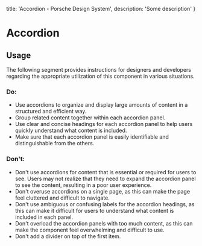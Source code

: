 
  title: 'Accordion - Porsche Design System',
  description: 'Some description'
}

# Accordion <ComponentStatus tagName="p-accordion"></ComponentStatus>

<TableOfContents headings={[]} />

## Usage

The following segment provides instructions for designers and developers regarding the appropriate utilization of this
component in various situations.

### Do:

- Use accordions to organize and display large amounts of content in a structured and efficient way.
- Group related content together within each accordion panel.
- Use clear and concise headings for each accordion panel to help users quickly understand what content is included.
- Make sure that each accordion panel is easily identifiable and distinguishable from the others.

### Don't:

- Don't use accordions for content that is essential or required for users to see. Users may not realize that they need
to expand the accordion panel to see the content, resulting in a poor user experience.
- Don't overuse accordions on a single page, as this can make the page feel cluttered and difficult to navigate.
- Don't use ambiguous or confusing labels for the accordion headings, as this can make it difficult for users to
understand what content is included in each panel.
- Don't overload the accordion panels with too much content, as this can make the component feel overwhelming and
difficult to use.
- Don't add a divider on top of the first item.